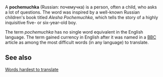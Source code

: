A '''pochemuchka''' (Russian: &#1087;&#1086;&#1095;&#1077;&#1084;&#1091;&#1095;&#1082;&#1072;) is a person, often a child, who asks a lot of questions.  The word was inspired by a well-known Russian children's book titled ''Alesha Pochemuchka'', which tells the story of a highly inquisitive five- or six-year-old boy.

The term ''pochemuchka'' has no single word equivalent in the English language.  The term gained currency in English after it was named in a [[British Broadcasting Corporation|BBC]] article as among the most difficult words (in any language) to translate.

== See also ==

[[Words hardest to translate]]
{{ling-stub}}